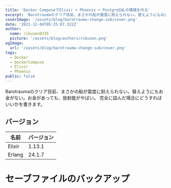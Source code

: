 ```yaml
---
title: 'Docker ComposeでElixir + Phoenix + PostgreSQLの環境を作る'
excerpt: 'Barotraumaのクリア目前、まさかの船が震度に耐えられない。替えようにもお金がない。お金があっても、放射能がやばい。完全に詰んだ場合にどうすればいいかを書きます。'
coverImage: '/assets/blog/barotrauma-change-sub/cover.png'
date: '2021-12-04T05:35:07.322Z'
author:
  name: rikusen0335
  picture: '/assets/blog/authors/rikusen.png'
ogImage:
  url: '/assets/blog/barotrauma-change-sub/cover.png'
tags:
  - Docker
  - DockerCompose
  - Elixir
  - Phoenix
public: false
---
```


Barotraumaのクリア目前、まさかの船が震度に耐えられない。替えようにもお金がない。お金があっても、放射能がやばい。
完全に詰んだ場合にどうすればいいかを書きます。

## バージョン
|  名前  |  バージョン  |
| ---- | ---- |
|  Elixir  |  1.13.1  |
|  Erlang  |  24.1.7  |

# セーブファイルのバックアップ
